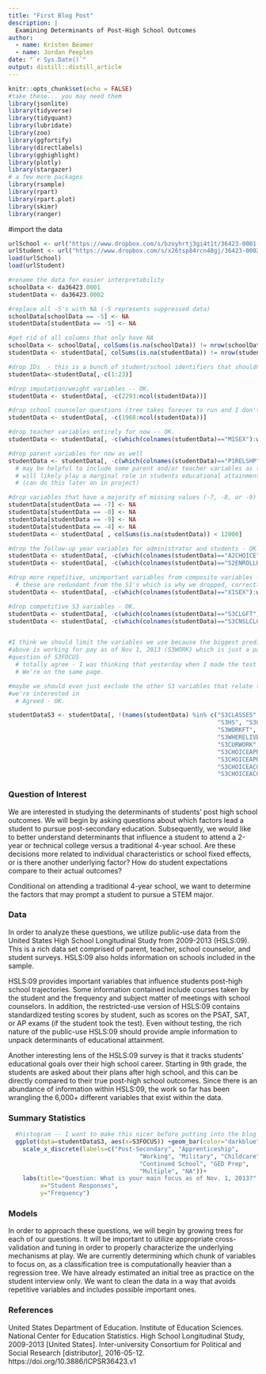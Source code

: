 ```yaml
---
title: "First Blog Post"
description: |
  Examining Determinants of Post-High School Outcomes
author:
  - name: Kristen Beamer
  - name: Jordan Peeples
date: "`r Sys.Date()`"
output: distill::distill_article
---
```


```r
knitr::opts_chunk$set(echo = FALSE)
#take these... you may need them
library(jsonlite)
library(tidyverse)
library(tidyquant)
library(lubridate)
library(zoo)
library(ggfortify)
library(directlabels)
library(gghighlight)
library(plotly)
library(stargazer)
# a few more packages 
library(rsample)
library(rpart)
library(rpart.plot)
library(skimr)
library(ranger)
```


#import the data
```r
urlSchool <- url("https://www.dropbox.com/s/bzoyhrtj3gi4t1t/36423-0001-Data.rda?raw=1")
urlStudent <- url("https://www.dropbox.com/s/x26tsp84rcn48gj/36423-0002-Data.rda?raw=1")
load(urlSchool)
load(urlStudent)
```


```r
#rename the data for easier interpretability 
schoolData <- da36423.0001
studentData <- da36423.0002

#replace all -5's with NA (-5 represents suppressed data)
schoolData[schoolData == -5] <- NA
studentData[studentData == -5] <- NA

#get rid of all columns that only have NA
schoolData <- schoolData[, colSums(is.na(schoolData)) != nrow(schoolData)]
studentData <- studentData[, colSums(is.na(studentData)) != nrow(studentData)]
```

```r
#drop IDs  - this is a bunch of student/school identifiers that shouldn't be important to fit a tree on
studentData<-studentData[,-c(1:23)]

#drop imputation/weight variables -- OK. 
studentData <- studentData[, -c(2293:ncol(studentData))]

#drop school counselor questions (tree takes forever to run and I don't think these are important) -- agreed.
studentData <- studentData[, -c(1968:ncol(studentData))]

#drop teacher variables entirely for now -- OK.
studentData <- studentData[, -c(which(colnames(studentData)=="M1SEX"):which(colnames(studentData)=="N1TFAIL"))]

#drop parent variables for now as well
studentData <- studentData[, -c(which(colnames(studentData)=="P1RELSHP"):which(colnames(studentData)=="P2QHELP4"))]
  # may be helpful to include some parent and/or teacher variables as these 
  # will likely play a marginal role in students educational attainment
  # (can do this later on in project)

#drop variables that have a majority of missing values (-7, -8, or -9) - OK.
studentData[studentData == -7] <- NA
studentData[studentData == -8] <- NA
studentData[studentData == -9] <- NA
studentData[studentData == -4] <- NA
studentData <- studentData[ , colSums(is.na(studentData)) < 12000]

#drop the follow-up year variables for administrator and students - OK.
studentData <- studentData[, -c(which(colnames(studentData)=="A2CHOICE"):which(colnames(studentData)=="A2TCHSUBJ"))]
studentData <- studentData[, -c(which(colnames(studentData)=="S2ENROLLHS12"):which(colnames(studentData)=="S2HSJOBEVER"))]

#drop more repetitive, unimportant variables from composite variables - OK.
  # these are redundant from the S1's which is why we dropped, correct?
studentData <- studentData[, -c(which(colnames(studentData)=="X1SEX"):which(colnames(studentData)=="X3TOUTCOME"))]

#drop competitive S3 variables - OK.
studentData <- studentData[, -c(which(colnames(studentData)=="S3CLGFT"):which(colnames(studentData)=="S3CLGOTHAID"))]
studentData <- studentData[, -c(which(colnames(studentData)=="S3CNSLCLG"):which(colnames(studentData)=="S3FAMILY"))]


#I think we should limit the variables we use because the biggest predictor from 
#above is working for pay as of Nov 1, 2013 (S3WORK) which is just a part of the
#question of S3FOCUS 
  # totally agree - I was thinking that yesterday when I made the test tree. 
  # We're on the same page.

#maybe we should even just exclude the other S3 variables that relate to the one 
#we're interested in
  # Agreed - OK.

studentDataS3 <- studentData[, !(names(studentData) %in% c("S3CLASSES", "S3WORK", "S3FAMILY", 
                                                           "S3HS", "S3GEDCOURSE", "S3CLGFT", 
                                                           "S3WORKFT", "S3MILBRANCH", "S3HSCRED", "S3HSCREDTYPE",
                                                           "S3WHERELIVE", "S3CLGAPPNUM", "S3CLGAPPCNTRL1",
                                                           "S3CURWORK", "S3MILITARY", "S3PROGLEVEL", "S3CLGSEL",
                                                           "S3CHOICEAPP", "S3CHOICEAPPID", "S3CHOICEAPPLVL",
                                                           "S3CHOICEAPPSEL", "S3CHOICEACC", "S3CHOICEACCID",
                                                           "S3CHOICEACCCNTRL", "S3CHOICEACCLVL", "S3CHOICEACCSEL",
                                                           "S3CHOICEACCSTATE"))]

```




### Question of Interest

We are interested in studying the determinants of students' post high school outcomes. We will begin by asking questions about which factors lead a student to pursue post-secondary education. Subsequently, we would like to better understand determinants that influence a student to attend a 2-year or technical college versus a traditional 4-year school. Are these decisions more related to individual characteristics or school fixed effects, or is there another underlying factor? How do student expectations compare to their actual outcomes?

<!-- Another question of interest pertains to major choices for students that opt to pursue post-secondary education. -->
<!-- Line about why we are interested in STEM, what I was trying to say kept coming out awkward. -->


<!-- Should we include STEM? It seems like we have a lot to work with above already. -->
Conditional on attending a traditional 4-year school, we want to determine the factors that may prompt a student to pursue a STEM major.

### Data
In order to analyze these questions, we utilize public-use data from the United States High School Longitudinal Study from 2009-2013 (HSLS:09). This is a rich data set comprised of parent, teacher, school counselor, and student surveys. HSLS:09 also holds information on schools included in the sample.

HSLS:09 provides important variables that influence students post-high school trajectories. Some information contained include courses taken by the student and the frequency and subject matter of meetings with school counselors. In addition, the restricted-use version of HSLS:09 contains standardized testing scores by student, such as scores on the PSAT, SAT, or AP exams (if the student took the test). Even without testing, the rich nature of the public-use HSLS:09 should provide ample information to unpack determinants of educational attainment. 

Another interesting lens of the HSLS:09 survey is that it tracks students' educational goals over their high school career. Starting in 9th grade, the students are asked about their plans after high school, and this can be directly compared to their true post-high school outcomes. Since there is an abundance of information within HSLS:09, the work so far has been wrangling the 6,000+ different variables that exist within the data. 

### Summary Statistics

```r
  #histogram -- I want to make this nicer before putting into the blog post
  ggplot(data=studentDataS3, aes(x=S3FOCUS)) +geom_bar(color="darkblue", fill="lightblue") +
    scale_x_discrete(labels=c("Post-Secondary", "Apprenticeship", 
                                     "Working", "Military", "Childcare", 
                                     "Continued School", "GED Prep",
                                     "Multiple", "NA"))+
    labs(title="Question: What is your main focus as of Nov. 1, 2013?",
         x="Student Responses",
         y="Frequency")
```

### Models
In order to approach these questions, we will begin by growing trees for each of our questions. It will be important to utilize appropriate cross-validation and tuning in order to properly characterize the underlying mechanisms at play. We are currently determining which chunk of variables to focus on, as a classification tree is computationally heavier than a regression tree. We have already estimated an initial tree as practice on the student interview only. We want to clean the data in a way that avoids repetitive variables and includes possible important ones.

<!-- Will likely need to expand upon this, but I'm getting tired -->

<!-- ### Discussion
Interpret the trees? 
Predict with the trees? -->

### References

United States Department of Education. Institute of Education Sciences. National Center for Education Statistics. High School Longitudinal Study, 2009-2013 [United States]. Inter-university Consortium for Political and Social Research [distributor], 2016-05-12. https://doi.org/10.3886/ICPSR36423.v1







